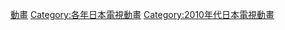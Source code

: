 {{tvayr|201|7}}
{{catmore|日本動畫列表 (2017年)}}

[[Category:2017年日本電視節目|動畫]]
[[Category:各年日本電視動畫|Category:各年日本電視動畫]]
[[Category:2010年代日本電視動畫|Category:2010年代日本電視動畫]]